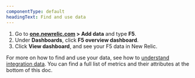 ```yaml
---
componentType: default
headingText: Find and use data
---
```



1. Go to **[one.newrelic.com](https://one.newrelic.com) > Add data** and type **F5**.
2. Under **Dashboards**, click **F5 overview dashboard**.
3. Click **View dashboard**, and see your F5 data in New Relic.



For more on how to find and use your data, see how to [understand integration data](/docs/infrastructure/integrations/find-use-infrastructure-integration-data). You can find a full list of metrics and their attributes at the bottom of this doc. 

